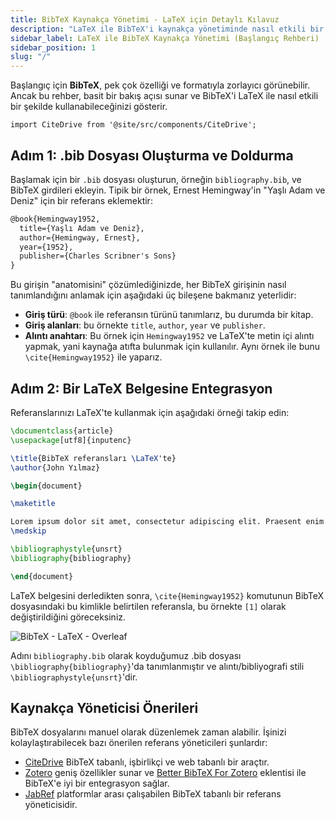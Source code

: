 ```yaml
---
title: BibTeX Kaynakça Yönetimi - LaTeX için Detaylı Kılavuz
description: "LaTeX ile BibTeX'i kaynakça yönetiminde nasıl etkili bir şekilde kullanabileceğinizi öğrenin, .bib dosyası oluşturmaktan LaTeX belgenize entegrasyona kadar."
sidebar_label: LaTeX ile BibTeX Kaynakça Yönetimi (Başlangıç Rehberi)
sidebar_position: 1
slug: "/"
---
```


Başlangıç için **BibTeX**, pek çok özelliği ve formatıyla zorlayıcı görünebilir. Ancak bu rehber, basit bir bakış açısı sunar ve BibTeX'i LaTeX ile nasıl etkili bir şekilde kullanabileceğinizi gösterir.

```mdx-code-block
import CiteDrive from '@site/src/components/CiteDrive';
```
<CiteDrive /> 

## Adım 1: .bib Dosyası Oluşturma ve Doldurma

Başlamak için bir `.bib` dosyası oluşturun, örneğin `bibliography.bib`, ve BibTeX girdileri ekleyin. Tipik bir örnek, Ernest Hemingway'in "Yaşlı Adam ve Deniz" için bir referans eklemektir:

```latex
@book{Hemingway1952,
  title={Yaşlı Adam ve Deniz},
  author={Hemingway, Ernest},
  year={1952},
  publisher={Charles Scribner's Sons}
}
```

Bu girişin "anatomisini" çözümlediğinizde, her BibTeX girişinin nasıl tanımlandığını anlamak için aşağıdaki üç bileşene bakmanız yeterlidir:

- **Giriş türü**: `@book` ile referansın türünü tanımlarız, bu durumda bir kitap.
- **Giriş alanları**: bu örnekte `title`, `author`, `year` ve `publisher`.
- **Alıntı anahtarı**: Bu örnek için `Hemingway1952` ve LaTeX'te metin içi alıntı yapmak, yani kaynağa atıfta bulunmak için kullanılır. Aynı örnek ile bunu `\cite{Hemingway1952}` ile yaparız.

## Adım 2: Bir LaTeX Belgesine Entegrasyon

Referanslarınızı LaTeX'te kullanmak için aşağıdaki örneği takip edin:

```latex
\documentclass{article}
\usepackage[utf8]{inputenc}

\title{BibTeX referansları \LaTeX'te}
\author{John Yılmaz}

\begin{document}

\maketitle

Lorem ipsum dolor sit amet, consectetur adipiscing elit. Praesent enim urna, dapibus et bibendum vel, consectetur et turpis. Cras a molestie nulla. \cite{Hemingway1952}
\medskip

\bibliographystyle{unsrt}
\bibliography{bibliography}

\end{document}
```

LaTeX belgesini derledikten sonra, `\cite{Hemingway1952}` komutunun BibTeX dosyasındaki bu kimlikle belirtilen referansla, bu örnekte `[1]` olarak değiştirildiğini göreceksiniz.

![BibTeX - LaTeX - Overleaf](@site/static/img/tutorial/LaTeX_Overleaf_BibTeX-Example.png)

Adını `bibliography.bib` olarak koyduğumuz .bib dosyası `\bibliography{bibliography}`'da tanımlanmıştır ve alıntı/bibliyografi stili `\bibliographystyle{unsrt}`'dir.

## Kaynakça Yöneticisi Önerileri

BibTeX dosyalarını manuel olarak düzenlemek zaman alabilir. İşinizi kolaylaştırabilecek bazı önerilen referans yöneticileri şunlardır:

- [CiteDrive](https://www.citedrive.com/) BibTeX tabanlı, işbirlikçi ve web tabanlı bir araçtır.
- [Zotero](https://www.zotero.org/) geniş özellikler sunar ve [Better BibTeX For Zotero](https://retorque.re/zotero-better-bibtex/) eklentisi ile BibTeX'e iyi bir entegrasyon sağlar.
- [JabRef](https://www.jabref.org/) platformlar arası çalışabilen BibTeX tabanlı bir referans yöneticisidir.